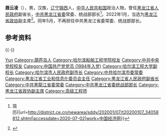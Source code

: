'''聂云凌'''（{{bd|1963年|11月||catIdx=Nie聂}}），男，汉族，[[辽宁|辽宁]][[锦西|锦西]]人，[[中华人民共和国|中华人民共和国]]政治人物，曾任[[黑龙江省人民政府|黑龙江省人民政府]]副省长，[[中共黑龙江省委|中共黑龙江省委]]常委、统战部部长<ref>{{Cite web|title=聂云凌不再担任黑龙江省副省长(图{{!}}简历)|url=http://district.ce.cn/newarea/sddy/202001/07/t20200107_34058812.shtml|accessdate=2020-07-02|work=中国经济网}}</ref>。2022年1月，当选为[[中国人民政治协商会议黑龙江省委员会|黑龙江省政协]]副主席<ref>{{Cite web|title=陈海波、李海涛、聂云凌当选黑龙江省政协副主席|url=http://district.ce.cn/newarea/sddy/202201/25/t20220125_37287837.shtml|publisher=中国经济网|accessdate=2022-05-03}}</ref>。同年5月，不再担任中共黑龙江省委常委、统战部部长。

== 参考资料 ==
{{reflist}}

{{-}}
{{start box}}
{{s-ppo|cpc}}
{{s-before|[[杜和平|杜和平]]}}
{{s-title|[[中国共产党黑龙江省委员会|中国共产党黑龙江省委员会]]统一战线工作部部长|2019年12月－2022年5月}}
{{s-after|[[徐建国_(1965年)|徐建国]]}}
{{s-gov|prc}}
{{s-before|[[孙珅|孙珅]]}}
{{s-title|[[黑龙江省工业和信息化委员会|黑龙江省工业和信息化委员会]]主任|2015年5月－2018年4月}}
{{s-after|[[张显丰|张显丰]]}}
{{end box}}
{{中国人物小作品}}
{{黑龙江省领导人}}

{{Authority control}}
{{DEFAULTSORT:Nie聂}}
[[Category:聂姓|Yun]]
[[Category:葫芦岛人|Category:葫芦岛人]]
[[Category:哈尔滨船舶工程学院校友|Category:哈尔滨船舶工程学院校友]]
[[Category:中共中央党校校友|Category:中共中央党校校友]]
[[Category:中国共产党党员_(1984年入党)|Category:中国共产党党员 (1984年入党)]]
[[Category:哈尔滨工程大学副校长|Category:哈尔滨工程大学副校长]]
[[Category:哈尔滨市人民政府副市长|Category:哈尔滨市人民政府副市长]]
[[Category:中共哈尔滨市委常委|Category:中共哈尔滨市委常委]]
[[Category:黑龙江省工业和信息化委员会主任|Category:黑龙江省工业和信息化委员会主任]]
[[Category:黑龙江省人民政府副省长|Category:黑龙江省人民政府副省长]]
[[Category:中共黑龍江省委常委|Category:中共黑龍江省委常委]]
[[Category:中共黑龙江省委统战部部长|Category:中共黑龙江省委统战部部长]]
[[Category:黑龙江省政协副主席|Category:黑龙江省政协副主席]]
[[Category:高级工程师|Category:高级工程师]]